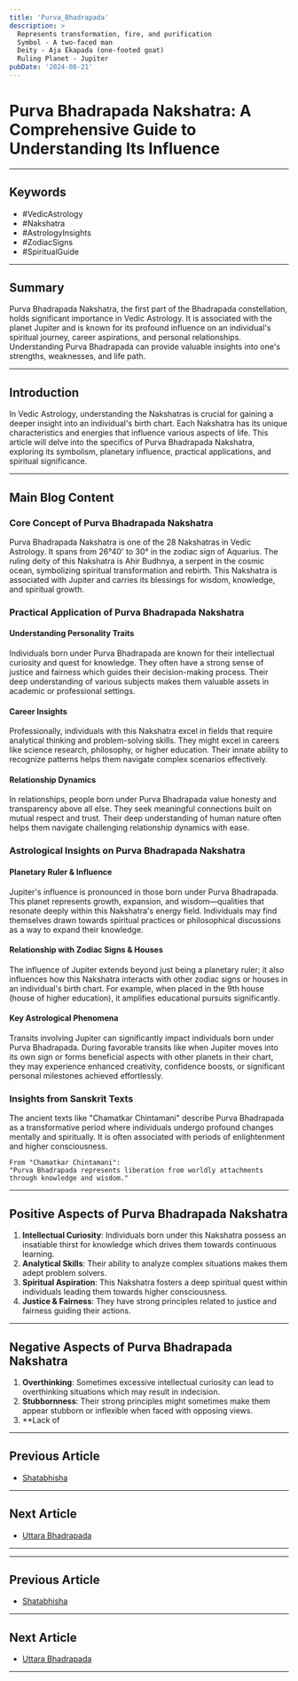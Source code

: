```yaml
---
title: 'Purva_Bhadrapada'
description: >
  Represents transformation, fire, and purification
  Symbol - A two-faced man
  Deity - Aja Ekapada (one-footed goat)
  Ruling Planet - Jupiter
pubDate: '2024-08-21'
---
```


# Purva Bhadrapada Nakshatra: A Comprehensive Guide to Understanding Its Influence

---

## Keywords
- #VedicAstrology
- #Nakshatra
- #AstrologyInsights
- #ZodiacSigns
- #SpiritualGuide

---

## Summary
Purva Bhadrapada Nakshatra, the first part of the Bhadrapada constellation, holds significant importance in Vedic Astrology. It is associated with the planet Jupiter and is known for its profound influence on an individual's spiritual journey, career aspirations, and personal relationships. Understanding Purva Bhadrapada can provide valuable insights into one's strengths, weaknesses, and life path.

---

## Introduction
In Vedic Astrology, understanding the Nakshatras is crucial for gaining a deeper insight into an individual's birth chart. Each Nakshatra has its unique characteristics and energies that influence various aspects of life. This article will delve into the specifics of Purva Bhadrapada Nakshatra, exploring its symbolism, planetary influence, practical applications, and spiritual significance.

---

## Main Blog Content

### Core Concept of Purva Bhadrapada Nakshatra
Purva Bhadrapada Nakshatra is one of the 28 Nakshatras in Vedic Astrology. It spans from 26°40' to 30° in the zodiac sign of Aquarius. The ruling deity of this Nakshatra is Ahir Budhnya, a serpent in the cosmic ocean, symbolizing spiritual transformation and rebirth. This Nakshatra is associated with Jupiter and carries its blessings for wisdom, knowledge, and spiritual growth.

### Practical Application of Purva Bhadrapada Nakshatra
#### Understanding Personality Traits
Individuals born under Purva Bhadrapada are known for their intellectual curiosity and quest for knowledge. They often have a strong sense of justice and fairness which guides their decision-making process. Their deep understanding of various subjects makes them valuable assets in academic or professional settings.

#### Career Insights
Professionally, individuals with this Nakshatra excel in fields that require analytical thinking and problem-solving skills. They might excel in careers like science research, philosophy, or higher education. Their innate ability to recognize patterns helps them navigate complex scenarios effectively.

#### Relationship Dynamics
In relationships, people born under Purva Bhadrapada value honesty and transparency above all else. They seek meaningful connections built on mutual respect and trust. Their deep understanding of human nature often helps them navigate challenging relationship dynamics with ease.

### Astrological Insights on Purva Bhadrapada Nakshatra
#### Planetary Ruler & Influence
Jupiter's influence is pronounced in those born under Purva Bhadrapada. This planet represents growth, expansion, and wisdom—qualities that resonate deeply within this Nakshatra's energy field. Individuals may find themselves drawn towards spiritual practices or philosophical discussions as a way to expand their knowledge.

#### Relationship with Zodiac Signs & Houses
The influence of Jupiter extends beyond just being a planetary ruler; it also influences how this Nakshatra interacts with other zodiac signs or houses in an individual's birth chart. For example, when placed in the 9th house (house of higher education), it amplifies educational pursuits significantly.

#### Key Astrological Phenomena
Transits involving Jupiter can significantly impact individuals born under Purva Bhadrapada. During favorable transits like when Jupiter moves into its own sign or forms beneficial aspects with other planets in their chart, they may experience enhanced creativity, confidence boosts, or significant personal milestones achieved effortlessly.

### Insights from Sanskrit Texts
The ancient texts like "Chamatkar Chintamani" describe Purva Bhadrapada as a transformative period where individuals undergo profound changes mentally and spiritually. It is often associated with periods of enlightenment and higher consciousness.

```plaintext
From "Chamatkar Chintamani":
"Purva Bhadrapada represents liberation from worldly attachments through knowledge and wisdom."
```

---

## Positive Aspects of Purva Bhadrapada Nakshatra

1. **Intellectual Curiosity**: Individuals born under this Nakshatra possess an insatiable thirst for knowledge which drives them towards continuous learning.
2. **Analytical Skills**: Their ability to analyze complex situations makes them adept problem solvers.
3. **Spiritual Aspiration**: This Nakshatra fosters a deep spiritual quest within individuals leading them towards higher consciousness.
4. **Justice & Fairness**: They have strong principles related to justice and fairness guiding their actions.

---

## Negative Aspects of Purva Bhadrapada Nakshatra

1. **Overthinking**: Sometimes excessive intellectual curiosity can lead to overthinking situations which may result in indecision.
2. **Stubbornness**: Their strong principles might sometimes make them appear stubborn or inflexible when faced with opposing views.
3. **Lack of
---

## Previous Article
- [Shatabhisha](/blogs/05_nakshatra/0524_shatabhisha)

---

## Next Article
- [Uttara Bhadrapada](/blogs/05_nakshatra/0526_uttara_bhadrapada)

---
---

## Previous Article
- [Shatabhisha](0524_Shatabhisha.mdx)

---

## Next Article
- [Uttara Bhadrapada](0526_Uttara_Bhadrapada.mdx)

---
